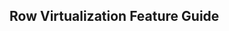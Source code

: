 
<Head>
  <title>Material React Table Docs - Row Virtualization Guide</title>
  <meta
    name="description"
    content="How to virtualize rows in Material React Table to improve performance and user experience when there are a lot of rows in the table."
  />
</Head>

## Row Virtualization Feature Guide
